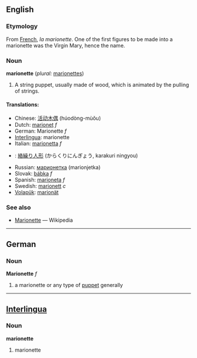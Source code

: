 ==English==

=== Etymology ===
From [[French]], ''la marionette''. One of the first figures to be made into a marionette was the Virgin Mary, hence the name.

=== Noun ===
'''marionette''' (''plural:'' [[marionettes]])

#A string puppet, usually made of wood, which is animated by the pulling of strings.

==== Translations: ====
*Chinese: [[活动木偶]] (húodòng-mùǒu)
*Dutch: [[marionet]] ''f''
*German: Marionette ''f''
*[[Interlingua]]: marionette
*Italian: [[marionetta]] ''f''
*{{ja}}: [[絡繰り人形]] (からくりにんぎょう, karakuri ningyou)
*Russian: [[марионетка]] (marionjetka)
*Slovak: [[bábka]] ''f''
*Spanish: [[marioneta]] ''f''
*Swedish: [[marionett]] ''c''
*[[Volapük]]: [[marionät]]

===See also===
*[[w:Marionette|Marionette]] — Wikipedia

----

==German==
===Noun===
'''Marionette''' ''f''

# a marionette or any type of [[puppet]] generally

----

==[[Interlingua]]==
===Noun===
'''marionette'''

# marionette